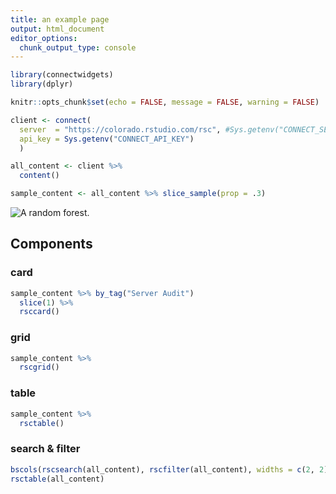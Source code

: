 ```yaml
---
title: an example page
output: html_document
editor_options: 
  chunk_output_type: console
---
```


```r
library(connectwidgets)
library(dplyr)

knitr::opts_chunk$set(echo = FALSE, message = FALSE, warning = FALSE)

client <- connect(
  server  = "https://colorado.rstudio.com/rsc", #Sys.getenv("CONNECT_SERVER"),
  api_key = Sys.getenv("CONNECT_API_KEY")
  )

all_content <- client %>%
  content()

sample_content <- all_content %>% slice_sample(prop = .3)
```

![](https://source.unsplash.com/1920x1080/?forest "A random forest.")

## Components

### card

```r
sample_content %>% by_tag("Server Audit")
  slice(1) %>%
  rsccard()
```

### grid

```r
sample_content %>%
  rscgrid()
```

### table

```r
sample_content %>%
  rsctable()
```

### search & filter

```r
bscols(rscsearch(all_content), rscfilter(all_content), widths = c(2, 2))
rsctable(all_content)
```
